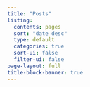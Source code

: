```yaml
---
title: "Posts"
listing:
  contents: pages
  sort: "date desc"
  type: default
  categories: true
  sort-ui: false
  filter-ui: false
page-layout: full
title-block-banner: true
---
```



